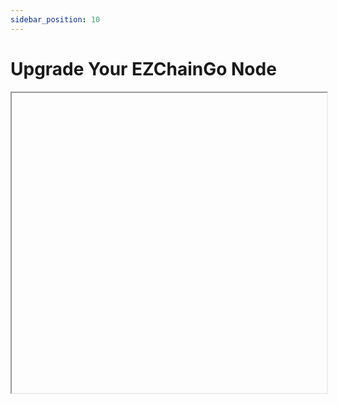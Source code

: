 ```yaml
---
sidebar_position: 10
---
```





# Upgrade Your EZChainGo Node

<Iframe url="https://www.youtube.com/embed/o4Fww-sHoaQ"
        width="100%"
        height="480px"
        id="myId"
        className="video-container"
        display="initial"
        position="relative"
        allow="accelerometer; autoplay; clipboard-write; encrypted-media; gyroscope; picture-in-picture" 
        allowfullscreen
        />


## **Backup your node**

Before upgrading your node, it is recommended you backup your staker files which are used to identify your node on the network. In the default installation, you can copy them by running following commands:

```text
cd
cp ~/.ezcgo/staking/staker.crt .
cp ~/.ezcgo/staking/staker.key .
```

Then download `staker.crt` and `staker.key` files and keep them somewhere safe and private. If anything happens to your node or the machine node runs on, these files can be used to fully recreate your node.

If you use your node for development purposes and have keystore users on your node, you should back up those too.

## Node installed using the installer script

If you installed your node using the [installer script](set-up-node-with-installer.md), to upgrade your node, just run the installer script again.

```text
./ezcgo-installer.sh
```

It will detect that you already have EZChainGo installed:

```text
EZChainGo installer
---------------------
Preparing environment...
Found 64bit Intel/AMD architecture...
Found EZChainGo systemd service already installed, switching to upgrade mode.
Stopping service...
```

It will then upgrade your node to the latest version, and after it's done, start the node back up, and print out the information about the latest version:

```text
Node upgraded, starting service...
New node version:
ezchain/1.1.1 [network=mainnet, database=v1.0.0, commit=f76f1fd5f99736cf468413bbac158d6626f712d2]
Done!
```

And that is it, your node is upgraded to the latest version.

If you installed your node manually, proceed with the rest of the tutorial.

## **Stop the old node version**

After the backup is secured, you may start upgrading your node. Begin by stopping the currently running version.

### Node running from terminal

If your node is running in a terminal stop it by pressing `ctrl+c`.

### Node running as a service

If your node is running as a service, stop it by entering:

`sudo systemctl stop ezcgo.service`

(your service may be named differently, `ezchain.service`, or similar)

### Node running in background

If your node is running in the background (by running with `nohup`, for example) then find the process running the node by running `ps aux | grep ezchain`. This will produce output like:

```text
ubuntu  6834  0.0  0.0   2828   676 pts/1    S+   19:54   0:00 grep ezchain
ubuntu  2630 26.1  9.4 2459236 753316 ?      Sl   Dec02 1220:52 /home/ubuntu/build/ezcgo
```

In this example, second line shows information about your node. Note the process id, in this case, `2630`. Stop the node by running `kill -2 2630`.

Now we are ready to download the new version of the node. You can either download the source code and then build the binary program, or you can download the pre-built binary. You don’t need to do both.

Downloading pre-built binary is easier and recommended if you're just looking to run your own node and stake on it.

Building the node [from source](upgrade-your-ezcgo-node.mdx#build-from-source) is recommended if you're a developer looking to experiment and build on EZChain.

## **Download Pre-built Binary**

If you want to download a pre-built binary instead of building it yourself, go to our [releases page](https://github.com/EZChain-core/ezcgo/releases), and select the release you want (probably the latest one.)

Under `Assets`, select the appropriate file.

For MacOS:  
Download: `ezcgo-macos-<VERSION>.zip`  
Unzip: `unzip ezcgo-macos-<VERSION>.zip`  
The resulting folder, `ezcgo-<VERSION>`, contains the binaries.

For Linux on PCs or cloud providers:  
Download: `ezcgo-linux-amd64-<VERSION>.tar.gz`  
Unzip: `tar -xvf ezcgo-linux-amd64-<VERSION>.tar.gz`  
The resulting folder, `ezcgo-<VERSION>-linux`, contains the binaries.

For Linux on RaspberryPi4 or similar Arm64-based computers:  
Download: `ezcgo-linux-arm64-<VERSION>.tar.gz`  
Unzip: `tar -xvf ezcgo-linux-arm64-<VERSION>.tar.gz`  
The resulting folder, `ezcgo-<VERSION>-linux`, contains the binaries.

You are now ready to run the new version of the node.

### Running the node from terminal

If you are using the pre-built binaries on MacOS:

```
./ezcgo-<VERSION>/build/ezcgo
```

If you are using the pre-built binaries on Linux:

```
./ezcgo-<VERSION>-linux/ezcgo
```

Add `nohup` at the start of the command if you want to run the node in the background.

### Running the node as a service

If you're running the node as a service, you need to replace the old binaries with the new ones.

`cp -r ezcgo-<VERSION>-linux/* <DIRECTORY_WITH_OLD_BINARIES>`

and then restart the service with `sudo systemctl start ezcgo.service`.

## **Build from source**

First clone our Github repo (you can skip this step if you’ve done this before):

```text
git clone https://github.com/EZChain-core/ezcgo.git
```

Then move to the ezcgo directory:

```text
cd ezcgo
```

Pull the latest code:

```text
git pull
```

NOTE: if the master branch has not been updated with the latest release tag, you can get to it directly via first running `git fetch --all --tags` and then `git checkout --force tags/<tag>` (where `<tag>` is the latest release tag; for example `v1.3.2`) instead of `git pull`. Note that your local copy will be in a 'detached HEAD' state, which is not an issue if you do not make changes to the source that you want push back to the repository (in which case you should check out to a branch and to the ordinary merges). Note also that the `--force` flag will disregard any local changes you might have.

Check that your local code is up to date. Do:

```text
git rev-parse HEAD
```

and check that the first 7 characters printed match the Latest commit field on our [Github.](https://github.com/EZChain-core/ezcgo)

NOTE: if you used the `git checkout tags/<tag>` then these first 7 characters should match commit hash of that tag.

Now build the binary:

```text
./scripts/build.sh
```

This should print:

```text
Build Successful
```

You can check what version you’re running by doing:

```text
./build/ezcgo --version
```

You can run your node with:

```text
./build/ezcgo
```

